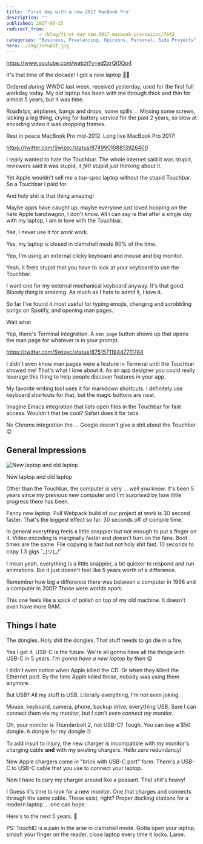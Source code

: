 ```yaml
---
title: 'First day with a new 2017 MacBook Pro'
description: ""
published: 2017-06-15
redirect_from: 
            - /blog/first-day-new-2017-macbook-pro/swizec/7643
categories: "Business, Freelancing, Opinions, Personal, Side Projects"
hero: ./img/7vPupbf.jpg
---
```

https://www.youtube.com/watch?v=ed2xrQt0Qp4







It&#x27;s that time of the decade! I got a new laptop 🤘🏼



Ordered _during_ WWDC last week, received yesterday, used for the first full workday today. My old laptop has been with me through thick and thin for almost 5 years, but it was time.



Roadtrips, airplanes, bangs and drops, some spills ... Missing some screws, lacking a leg thing, crying for battery service for the past 2 years, so slow at encoding video it was dropping frames.



Rest in peace MacBook Pro mid-2012. Long live MacBook Pro 2017!



https://twitter.com/Swizec/status/874990108813926400





I really wanted to hate the Touchbar. The whole internet said it was stupid, reviewers said it was stupid, it _felt_ stupid just thinking about it.



Yet Apple wouldn&#x27;t sell me a top-spec laptop without the stupid Touchbar. So a Touchbar I paid for.



And holy shit is that thing amazing!



Maybe apps have caught up, maybe everyone just loved hopping on the hate Apple bandwagon, I don&#x27;t know. All I can say is that after a single day with my laptop, I am in love with the Touchbar.



Yes, I never use it for _work_ work.



Yes, my laptop is closed in clamshell mode 80% of the time.



Yep, I&#x27;m using an external clicky keyboard and mouse and big monitor.



Yeah, it feels stupid that you have to look at your keyboard to use the Touchbar.



I want one for my external mechanical keyboard anyway. It&#x27;s that good. Bloody thing is amazing. As much as I hate to admit it, I love it.



So far I&#x27;ve found it most useful for typing emojis, changing and scrobbling songs on Spotify, and opening man pages.



Wait what



Yep, there&#x27;s Terminal integration. A `man page` button shows up that opens the man page for whatever is in your prompt.



https://twitter.com/Swizec/status/875157119447711744





I didn&#x27;t even know man pages were a feature in Terminal until the Touchbar showed me! That&#x27;s what I love about it. As an app designer you could really leverage this thing to help people discover features in your app.



My favorite writing tool uses it for markdown shortcuts. I definitely use keyboard shortcuts for that, but the magic buttons are neat.



Imagine Emacs integration that lists open files in the Touchbar for fast access. Wouldn&#x27;t that be cool? Safari does it for tabs.



No Chrome integration tho ... Google doesn&#x27;t give a shit about the Touchbar 😔



## General Impressions



![New laptop and old laptop](./img/7vPupbf.jpg)



New laptop and old laptop





Other than the Touchbar, the computer is very ... well you know. It&#x27;s been 5 years since my previous new computer and I&#x27;m surprised by how little progress there has been.



Fancy new laptop. Full Webpack build of our project at work is 30 second faster. That&#x27;s the biggest effect so far. 30 seconds off of compile time.



In general everything feels a little snappier but not enough to put a finger on it. Video encoding is marginally faster and doesn&#x27;t turn on the fans. Boot times are the same. File copying is fast but not holy shit fast. 10 seconds to copy 1.3 gigs ¯\_(ツ)\_/¯



I mean yeah, everything is a little snappier, a bit quicker to respond and run animations. But it just doesn&#x27;t feel like 5 years worth of a difference.



Remember how big a difference there was between a computer in 1996 and a computer in 2001? Those were worlds apart.



This one feels like a spick of polish on top of my old machine. It doesn&#x27;t even have more RAM.



## Things I hate



The dongles. Holy shit the dongles. That stuff needs to go die in a fire.



Yes I get it, USB-C is the future. We&#x27;re all gonna have all the things with USB-C in 5 years. _I&#x27;m gonna have a new laptop by then_ 😡



I didn&#x27;t even notice when Apple killed the CD. Or when they killed the Ethernet port. By the time Apple killed those, nobody was using them anymore.



But USB? All my stuff is USB. Literally everything, I&#x27;m not even joking.



Mouse, keyboard, camera, phone, backup drive, everything USB. Sure I can connect them via my monitor, _but I can&#x27;t even connect my monitor_.



Oh, your monitor is Thunderbolt 2, not USB-C? Tough. You can buy a $50 dongle. A dongle for my dongle 🙄



To add insult to injury, the new charger is incompatible with my monitor&#x27;s charging cable **and** with my existing chargers. Hello zero redundancy!



New Apple chargers come in &quot;brick with USB-C port&quot; form. There&#x27;s a USB-C to USB-C cable that you use to connect your laptop.



Now I have to cary my charger around like a peasant. That shit&#x27;s heavy!



I Guess it&#x27;s time to look for a new monitor. One that charges and connects through the same cable. Those exist, right? Proper docking stations for a modern laptop ... one can hope.



Here&#x27;s to the next 5 years. 🍻



PS: TouchID is a pain in the arse in clamshell mode. Gotta open your laptop, smash your finger on the reader, close laptop every time it locks. Lame.